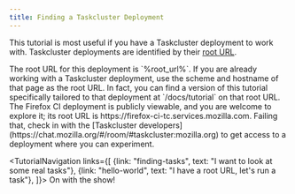 ```yaml
---
title: Finding a Taskcluster Deployment
---
```



This tutorial is most useful if you have a Taskcluster deployment to work with.
Taskcluster deployments are identified by their [root URL](/docs/manual/using/root-urls).

<SiteSpecific>
The root URL for this deployment is `%root_url%`.
</SiteSpecific>
<SiteSpecific showIfNotSet={['root_url']}>
If you are already working with a Taskcluster deployment, use the scheme and hostname of that page as the root URL.
In fact, you can find a version of this tutorial specifically tailored to that deployment at `/docs/tutorial` on that root URL.
The Firefox CI deployment is publicly viewable, and you are welcome to explore it; its root URL is https://firefox-ci-tc.services.mozilla.com.
Failing that, check in with the [Taskcluster developers](https://chat.mozilla.org/#/room/#taskcluster:mozilla.org) to get access to a deployment where you can experiment.
</SiteSpecific>

<TutorialNavigation links={[
  {link: "finding-tasks", text: "I want to look at some real tasks"},
  {link: "hello-world", text: "I have a root URL, let's run a task"},
]}>
On with the show!
</TutorialNavigation>
